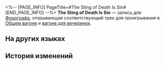 <%-- [PAGE_INFO]
PageTitle=#The Sting of Death Is Sin#
[END_PAGE_INFO] --%>
{{Предмет Инфобокс
|id          = 210338
|Изображение = Предмет The Sting of Death Is Sin.png
|Тип         = Запись
|Инвентарь   = Ценные предметы
|Редкость    = 3
|Эффект      = 
|Описание    = Запись, которую можно воспроизвести на фонографе экспресса. Это может быть случайное приобретение или подарок от кого-то другого. Когда играет музыка, всплывают самые разные воспоминания: улыбки, встречи, прикосновения и волнение битвы. Может быть, поэтому, даже несмотря на стремительный прогресс общества, люди всё ещё собирают записи.<br />Текущая запись содержит трек The Sting of Death Is Sin.
}}
{{Описание|''Ох, кто же может спасти людей от бренного тела, идущего к смерти?''}}
'''The Sting of Death Is Sin''' — запись для [[Фонограф]]а, открывающая соответствующий трек для проигрывания в [[Общий вагон|Общем вагоне]] и [[Вагон для вечеринок|вагоне для вечеринок]].

==На других языках==
{{На других языках
|en   = "The Sting of Death Is Sin"
|zhs  = 《罪是死的毒钩》
|zht  = 《罪是死的毒鉤》
|ja   = 『罪は死の毒針』
|ko   = ≪사망이 쏘는 것은 죄요≫
|es   = El pecado es el aguijón de la muerte
|fr   = «&nbsp;The Sting of Death Is Sin&nbsp;»
|ru   = The Sting of Death Is Sin
|th   = "The Sting of Death Is Sin"
|vi   = "Tội Lỗi Là Móc Câu Độc Của Cái Chết"
|de   = „Der Stachel des Todes ist die Sünde“
|id   = "The Sting of Death Is Sin"
|pt   = "The Sting of Death Is Sin"
}}

==История изменений==
{{История изменений|3.5}}